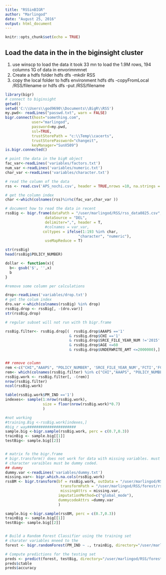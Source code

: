 ```yaml
---
title: "RSSinBIGR"
author: "Marlingod"
date: "August 25, 2016"
output: html_document
---
```


```r
knitr::opts_chunk$set(echo = TRUE)
```

## Load the data in the in the biginsight cluster
1. use winscp to load the data
  it took 33 mn to load the 1.9M rows, 194 columns 1G of data in envorimnmnet
2. Create a hdfs folder
  hdfs dfs -mkdir RSS
3. copy the local folder to hdfs environment
  hdfs dfs -copyFromLocal <filename> /RSS/filename
  or hdfs dfs -put <filename> /RSS/filename

```r
library(bigr)
# connect to biginsight
getwd()
setwd('C:\\Users\\god9690\\Documents\\BigR\\RSS')
my.pwd<- readLines("passwd.txt", warn = FALSE)
bigr.connect(host="something.com", 
            user="marlingod",
            password=my.pwd,
            ssl=TRUE, 
            trustStorePath = "c:\\Temp\\cacerts",
            trustStorePassword="changeit",
            keyManager="SunX509")
is.bigr.connected()

# point the data in the bigR object
fac_var<-readLines('variables/factors.txt')
num_var <-readLines('variables/numeric.txt')
char_var <-readLines('variables/character.txt')

# read the column of the data 
rss <- read.csv('APS_nochi.csv', header = TRUE,nrows =10, na.strings = c("NA",''))

# get the column index
char <-which(colnames(rss)%in%c(fac_var,char_var ))

# document how to read the data in recent
rssBig <- bigr.frame(dataPath = "/user/marlingod/RSS/rss_data0825.csv",
                  dataSource = "DEL",
                  delimiter=",", header = T,
                  #colnames = var_var,
                 coltypes = ifelse(1:193 %in% char,
                                 "character", "numeric"),
                  useMapReduce = T)

str(rssBig)
head(rssBig$POLICY_NUMBER)

dollar <- function(x){
  b<- gsub('$', '',x)
  b
}

#remove some column per calculations

drop<-readLines('variables/drop.txt')
# get the colum index
dro.var <-which(colnames(rssBig) %in% drop)
rssBig.drop <- rssBig[, -(dro.var)]
str(rssBig.drop)

```

``` r
# regular subset will not run with th bigr.frame

rssBig.filter<- rssBig.drop[(  rssBig.drop$AAAPS =='1'
                             & rssBig.drop$CHI =='1'
                             & rssBig.drop$SRCE_FILE_YEAR_NUM !='2015'
                             & rssBig.drop$AGE <=60
                             & rssBig.drop$UNDERWRITE_AMT <=2000000),]


## remove column
rem <-c("CHI","AAAPS", "POLICY_NUMBER", 'SRCE_FILE_YEAR_NUM','FCTI','FCT3','DEBI','FCT5')
rem<- which(colnames(rssBig.filter) %in% c("CHI","AAAPS", "POLICY_NUMBER", 'SRCE_FILE_YEAR_NUM','FCTI','FCT3','DEBI','FCT5'))
rssBig.work <- rssBig.filter[, -(rem)]
nrow(rssBig.filter)
ncol(rssBig.work)

```

```r
table(rssBig.work$PM_IND =='1')
indexes<- sample(1:nrow(rssBig.work),
                 size = floor(nrow(rssBig.work)*0.7)
                 )

#not working
#training.Big <-rssBig.work[indexes,]
#big r way######################
sample.big <-bigr.sample(rssBig.work, perc = c(0.7,0.3))
trainBig <- sample.big[[1]]
testBig<- sample.big[[2]]


# matrix fo the bigr.frame
# bigr.transform() does not work for data with missing variables. must include missing variables
# character varaibles must be dummy coded.
## dummy
dummy.var <-readLines('variables/dummy.txt')
missing.var<- bigr.which.na.cols(rssBig.work)
rssBM <- bigr.transform(bf = rssBig.work, outData = "/user/marlingod/RSS/forest/rss991.mtx",
                         transformPath = "/user/marlingod/RSS/forest/rss991.transform",
                         missingAttrs = missing.var,
                        imputationMethod=c("global_mode"), 
                        dummycodeAttrs =dummy.var
                        )

sample.big <-bigr.sample(rssBM, perc = c(0.7,0.3))
trainBig <- sample.big[[1]]
testBig<- sample.big[[2]]


# Build a Random Forest Classifier using the training set
# charater variables mneed to the
forest <- bigr.randomForest(PM_IND ~ ., trainBig, directory="/user/marlingod/RSS/forest/RF")

# Compute predictions for the testing set
preds <- predict(forest, testBig, directory="/user/marlingod/RSS/forest.pred")
preds$ctable
preds$accuracy

``` 
